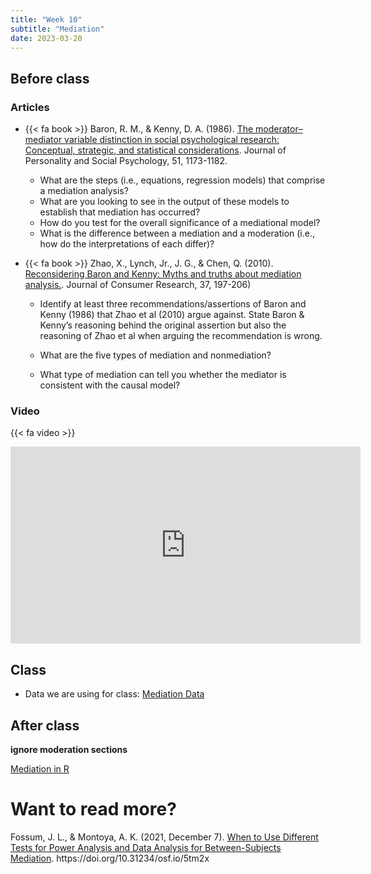 ```yaml
---
title: "Week 10"
subtitle: "Mediation"
date: 2023-03-20
---
```

## Before class

### Articles

- {{< fa book >}} Baron, R. M., & Kenny, D. A. (1986). [The moderator–mediator variable distinction in social psychological research: Conceptual, strategic, and statistical considerations](/readings/06-med/baron_kenny.pdf). Journal of Personality and Social Psychology, 51, 1173-1182.

  - What are the steps (i.e., equations, regression models) that comprise a mediation analysis?
  - What are you looking to see in the output of these models to establish that mediation has occurred?
  - How do you test for the overall significance of a mediational model?
  - What is the difference between a mediation and a moderation (i.e., how do the interpretations of each differ)?

- {{< fa book >}} Zhao, X., Lynch, Jr., J. G., & Chen, Q. (2010). [Reconsidering Baron and Kenny: Myths and truths about mediation analysis.](/readings/06-med/med_bk.pdf). Journal of Consumer Research, 37, 197-206)

  - Identify at least three recommendations/assertions of Baron and Kenny (1986) that Zhao et al (2010) argue against. State Baron & Kenny’s reasoning behind the original assertion but also the reasoning of Zhao et al when arguing the recommendation is wrong.

  - What are the five types of mediation and nonmediation? 

  - What type of mediation can tell you whether the mediator is consistent with the causal model?

### Video

{{< fa video >}}

<iframe width="560" height="315" src="https://www.youtube.com/embed/-ngp06-qrtI" title="YouTube video player" frameborder="0" allow="accelerometer; autoplay; clipboard-write; encrypted-media; gyroscope; picture-in-picture" allowfullscreen></iframe>

## Class

- Data we are using for class: 
[Mediation Data](https://raw.githubusercontent.com/doomlab/statsofdoom-files/master/advanced/R/Notes/Mediation%20Moderation/data%206.csv)

## After class

**ignore moderation sections**

[Mediation in R ](https://ademos.people.uic.edu/Chapter14.html#1_what_are_mediation_and_moderation)

# Want to read more?

Fossum, J. L., & Montoya, A. K. (2021, December 7). [When to Use Different Tests for Power Analysis and Data Analysis for Between-Subjects Mediation](https://psyarxiv.com/5tm2x/download). https://doi.org/10.31234/osf.io/5tm2x

